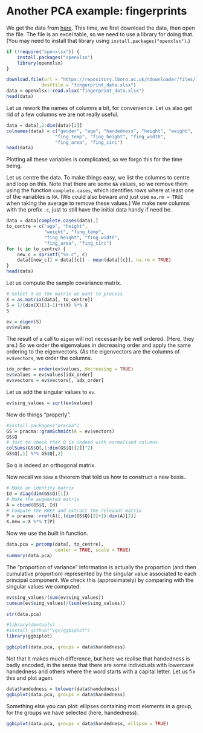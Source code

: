 # Another PCA example: fingerprints

We get the data from [here](https://repository.lboro.ac.uk/articles/dataset/Height_weight_and_fingerprint_measurements_collected_from_200_participants/7539206). This time, we first download the data, then open the file. The file is an excel table, so we need to use a library for doing that. (You may need to install that library using `install.packages("openxlsx")`.)


```r
if (!require("openxlsx")) {
    install.packages("openxlsx")
    library(openxlsx)
}

download.file(url = "https://repository.lboro.ac.uk/ndownloader/files/14015774",
             destfile = "fingerprint_data.xlsx")
data = openxlsx::read.xlsx("fingerprint_data.xlsx")
head(data)
```





Let us rework the names of columns a bit, for convenience. Let us also get rid of a few columns we are not really useful.


```r
data = data[,2:dim(data)[2]]
colnames(data) = c("gender", "age", "handedness", "height", "weight",
                  "fing_temp", "fing_height", "fing_width",
                  "fing_area", "fing_circ")
head(data)
```





Plotting all these variables is complicated, so we forgo this for the time being.

Let us centre the data. To make things easy, we list the columns to centre and loop on this. Note that there are some `NA` values, so we remove them using the function `complete.cases`, which identifies rows where at least one of the variables is `NA`. (We could also beware and just use `na.rm = TRUE` when taking the average to remove these values.) We make new columns with the prefix `.c`, just to still have the initial data handy if need be.


```r
data = data[complete.cases(data),]
to_centre = c("age", "height", 
              "weight", "fing_temp", 
              "fing_height", "fing_width",
              "fing_area", "fing_circ")
for (c in to_centre) {
    new_c = sprintf("%s.c", c)
    data[[new_c]] = data[[c]] - mean(data[[c]], na.rm = TRUE)
}
head(data)
```





Let us compute the sample covariance matrix.


```r
# Select X as the matrix we want to process
X = as.matrix(data[, to_centre])
S = 1/(dim(X)[1]-1)*t(X) %*% X
S
```






```r
ev = eigen(S)
ev$values
```




The result of a call to `eigen` will not necessarily be well ordered. (Here, they are.) So we order the eigenvalues in decreasing order and apply the same ordering to the eigenvectors. (As the eigenvectors are the columns of `ev$vectors`, we order the columns.


```r
idx_order = order(ev$values, decreasing = TRUE)
ev$values = ev$values[idx_order]
ev$vectors = ev$vectors[, idx_order]
```

Let us add the singular values to `ev`.


```r
ev$sing_values = sqrt(ev$values)
```

Now do things "properly".


```r
#install.packages("pracma")
GS = pracma::gramSchmidt(A = ev$vectors)
GS$Q
# Just to check that Q is indeed with normalised columns
colSums(GS$Q[,1:dim(GS$Q)[2]]^2)
GS$Q[,1] %*% GS$Q[,2]
```






So `Q` is indeed an orthogonal matrix.

Now recall we saw a theorem that told us how to construct a new basis..


```r
# Make an identity matrix
Id = diag(dim(GS$Q)[1])
# Make the augmented matrix
A = cbind(GS$Q, Id)
# Compute the RREF and extract the relevant matrix
P = pracma::rref(A)[,(dim(GS$Q)[2]+1):dim(A)[2]]
X.new = X %*% t(P)
```

Now we use the built in function.


```r
data.pca = prcomp(data[, to_centre], 
                  center = TRUE, scale = TRUE)
summary(data.pca)
```



The "proportion of variance" information is actually the proportion (and then cumulative proportion) represented by the singular value associated to each principal component. We check this (approximately) by comparing with the singular values we computed.


```r
ev$sing_values/(sum(ev$sing_values))
cumsum(ev$sing_values)/(sum(ev$sing_values))
```










```r
str(data.pca)
```


```r
#library(devtools)
#install_github("vqv/ggbiplot")
library(ggbiplot)
```


```r
ggbiplot(data.pca, groups = data$handedness)
```




Not that it makes much difference, but here we realise that handedness is badly encoded, in the sense that there are some individuals with lowercase handedness and others where the word starts with a capital letter. Let us fix this and plot again.


```r
data$handedness = tolower(data$handedness)
ggbiplot(data.pca, groups = data$handedness)
```




Something else you can plot: ellipses containing most elements in a group, for the groups we have selected (here, handedness).


```r
ggbiplot(data.pca, groups = data$handedness, ellipse = TRUE)
```



